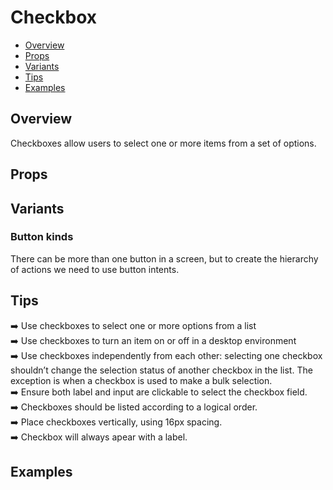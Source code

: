 
<Meta of={CheckboxStories} />

# Checkbox

- [Overview](#overview)
- [Props](#props)
- [Variants](#variants)
- [Tips](#tips)
- [Examples](#examples)

## Overview

Checkboxes allow users to select one or more items from a set of options.

<Canvas of={CheckboxStories.Default} />


## Props

<Controls of={CheckboxStories.Default} />


## Variants

### Button kinds

There can be more than one button in a screen, but to create the hierarchy of actions we need to use button intents.
<Canvas of={CheckboxStories.Variants} />


## Tips 
➡️ Use checkboxes to select one or more options from a list   
➡️ Use checkboxes to turn an item on or off in a desktop environment    
➡️ Use checkboxes independently from each other: selecting one checkbox shouldn’t change the selection status of another checkbox in the list. The exception is when a checkbox is used to make a bulk selection.   
➡️ Ensure both label and input are clickable to select the checkbox field.   
➡️ Checkboxes should be listed according to a logical order.   
➡️ Place checkboxes vertically, using 16px spacing.   
➡️ Checkbox will always apear with a label.   

## Examples

